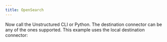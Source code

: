 ```yaml
---
title: OpenSearch
---
```



<NewDocument />


<SharedContentOpenSearch/>

Now call the Unstructured CLI or Python. The destination connector can be any of the ones supported. This example uses the local destination connector:


<CodeGroup>
  <OpenSearchSh />
  <OpenSearchPyV2 />
  <OpenSearchPyV1 />
</CodeGroup>


<SharedPartitionByAPIOSS/>

